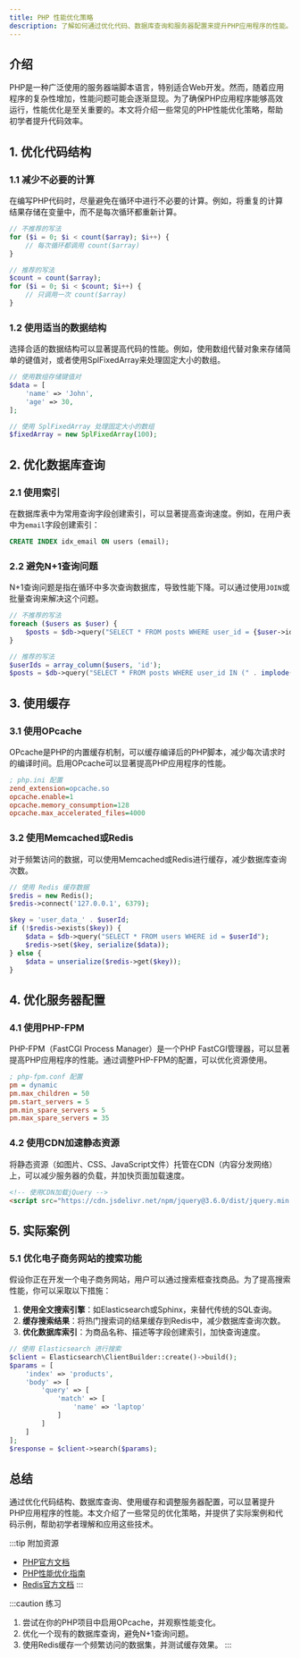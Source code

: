 ```yaml
---
title: PHP 性能优化策略
description: 了解如何通过优化代码、数据库查询和服务器配置来提升PHP应用程序的性能。本文适合初学者，包含实际案例和代码示例。
---
```


## 介绍

PHP是一种广泛使用的服务器端脚本语言，特别适合Web开发。然而，随着应用程序的复杂性增加，性能问题可能会逐渐显现。为了确保PHP应用程序能够高效运行，性能优化是至关重要的。本文将介绍一些常见的PHP性能优化策略，帮助初学者提升代码效率。

## 1. 优化代码结构

### 1.1 减少不必要的计算

在编写PHP代码时，尽量避免在循环中进行不必要的计算。例如，将重复的计算结果存储在变量中，而不是每次循环都重新计算。

```php
// 不推荐的写法
for ($i = 0; $i < count($array); $i++) {
    // 每次循环都调用 count($array)
}

// 推荐的写法
$count = count($array);
for ($i = 0; $i < $count; $i++) {
    // 只调用一次 count($array)
}
```

### 1.2 使用适当的数据结构

选择合适的数据结构可以显著提高代码的性能。例如，使用数组代替对象来存储简单的键值对，或者使用SplFixedArray来处理固定大小的数组。

```php
// 使用数组存储键值对
$data = [
    'name' => 'John',
    'age' => 30,
];

// 使用 SplFixedArray 处理固定大小的数组
$fixedArray = new SplFixedArray(100);
```

## 2. 优化数据库查询

### 2.1 使用索引

在数据库表中为常用查询字段创建索引，可以显著提高查询速度。例如，在用户表中为`email`字段创建索引：

```sql
CREATE INDEX idx_email ON users (email);
```

### 2.2 避免N+1查询问题

N+1查询问题是指在循环中多次查询数据库，导致性能下降。可以通过使用`JOIN`或批量查询来解决这个问题。

```php
// 不推荐的写法
foreach ($users as $user) {
    $posts = $db->query("SELECT * FROM posts WHERE user_id = {$user->id}");
}

// 推荐的写法
$userIds = array_column($users, 'id');
$posts = $db->query("SELECT * FROM posts WHERE user_id IN (" . implode(',', $userIds) . ")");
```

## 3. 使用缓存

### 3.1 使用OPcache

OPcache是PHP的内置缓存机制，可以缓存编译后的PHP脚本，减少每次请求时的编译时间。启用OPcache可以显著提高PHP应用程序的性能。

```ini
; php.ini 配置
zend_extension=opcache.so
opcache.enable=1
opcache.memory_consumption=128
opcache.max_accelerated_files=4000
```

### 3.2 使用Memcached或Redis

对于频繁访问的数据，可以使用Memcached或Redis进行缓存，减少数据库查询次数。

```php
// 使用 Redis 缓存数据
$redis = new Redis();
$redis->connect('127.0.0.1', 6379);

$key = 'user_data_' . $userId;
if (!$redis->exists($key)) {
    $data = $db->query("SELECT * FROM users WHERE id = $userId");
    $redis->set($key, serialize($data));
} else {
    $data = unserialize($redis->get($key));
}
```

## 4. 优化服务器配置

### 4.1 使用PHP-FPM

PHP-FPM（FastCGI Process Manager）是一个PHP FastCGI管理器，可以显著提高PHP应用程序的性能。通过调整PHP-FPM的配置，可以优化资源使用。

```ini
; php-fpm.conf 配置
pm = dynamic
pm.max_children = 50
pm.start_servers = 5
pm.min_spare_servers = 5
pm.max_spare_servers = 35
```

### 4.2 使用CDN加速静态资源

将静态资源（如图片、CSS、JavaScript文件）托管在CDN（内容分发网络）上，可以减少服务器的负载，并加快页面加载速度。

```html
<!-- 使用CDN加载jQuery -->
<script src="https://cdn.jsdelivr.net/npm/jquery@3.6.0/dist/jquery.min.js"></script>
```

## 5. 实际案例

### 5.1 优化电子商务网站的搜索功能

假设你正在开发一个电子商务网站，用户可以通过搜索框查找商品。为了提高搜索性能，你可以采取以下措施：

1. **使用全文搜索引擎**：如Elasticsearch或Sphinx，来替代传统的SQL查询。
2. **缓存搜索结果**：将热门搜索词的结果缓存到Redis中，减少数据库查询次数。
3. **优化数据库索引**：为商品名称、描述等字段创建索引，加快查询速度。

```php
// 使用 Elasticsearch 进行搜索
$client = Elasticsearch\ClientBuilder::create()->build();
$params = [
    'index' => 'products',
    'body' => [
        'query' => [
            'match' => [
                'name' => 'laptop'
            ]
        ]
    ]
];
$response = $client->search($params);
```

## 总结

通过优化代码结构、数据库查询、使用缓存和调整服务器配置，可以显著提升PHP应用程序的性能。本文介绍了一些常见的优化策略，并提供了实际案例和代码示例，帮助初学者理解和应用这些技术。

:::tip 附加资源
- [PHP官方文档](https://www.php.net/docs.php)
- [PHP性能优化指南](https://www.php.net/manual/en/features.gc.performance-considerations.php)
- [Redis官方文档](https://redis.io/documentation)
:::

:::caution 练习
1. 尝试在你的PHP项目中启用OPcache，并观察性能变化。
2. 优化一个现有的数据库查询，避免N+1查询问题。
3. 使用Redis缓存一个频繁访问的数据集，并测试缓存效果。
:::